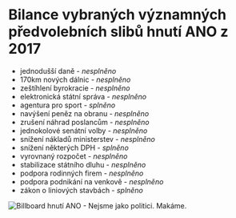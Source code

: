 # Bilance vybraných významných **předvolebních slibů** hnutí ANO z 2017

- jednodušší daně - <i className="red">nesplněno</i>
- 170km nových dálnic - <i className="red">nesplněno</i>
- zeštíhlení byrokracie - <i className="red">nesplněno</i>
- elektronická státní správa - <i className="red">nesplněno</i>
- agentura pro sport - <i className="green">splněno</i>
- navýšení peněz na obranu - <i className="red">nesplněno</i>
- zrušení náhrad poslancům - <i className="red">nesplněno</i>
- jednokolové senátní volby - <i className="red">nesplněno</i>
- snížení nákladů ministerstev - <i className="red">nesplněno</i>
- snížení některých DPH - <i className="green">splněno</i>
- vyrovnaný rozpočet - <i className="red">nesplněno</i>
- stabilizace státního dluhu - <i className="red">nesplněno</i>
- podpora rodinných firem - <i className="red">nesplněno</i>
- podpora podnikání na venkově - <i className="red">nesplněno</i>
- zákon o liniových stavbách - <i className="green">splněno</i>

![Billboard hnutí ANO - Nejsme jako politici. Makáme.](../images/billboard-hnuti-ano.jpg)
